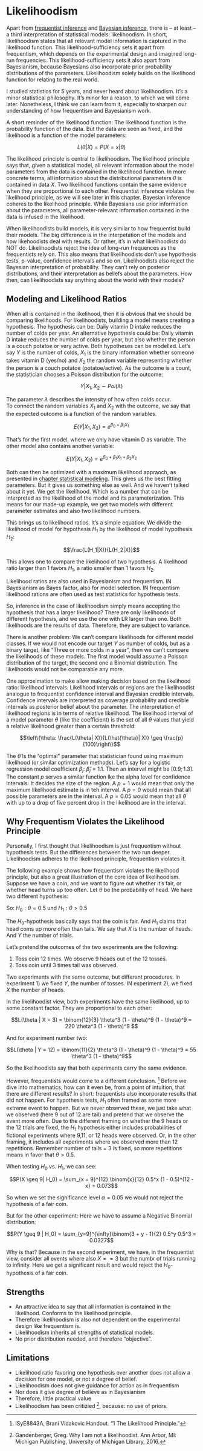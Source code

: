# Likelihoodism

<!-- summary of likelihoodism -->
Apart from [frequentist inference](#frequentism) and [Bayesian inference](#bayesian), there is -- at least -- a third interpretation of statistical models: likelihoodism.
In short, likelihoodism states that all relevant model information is captured in the likelihood function.
This likelihood-sufficiency sets it apart from frequentism, which depends on the experimental design and imagined long-run frequencies.
This likelihood-sufficiency sets it also apart from Bayesianism, because Bayesians also incorporate prior probability distributions of the parameters.
Likelihoodism solely builds on the likelihood function for relating to the real world.

<!-- less popular -->
I studied statistics for 5 years, and never heard about likelihoodism.
It's a minor statistical philosophy.
It's minor for a reason, to which we will come later.
Nonetheless, I think we can learn from it, especially to sharpen our understanding of how frequentism and Bayesianism work.

<!-- short reminder: likelihood -->
A short reminder of the likelihood function:
The likelihood function is the probability function of the data.
But the data are seen as fixed, and the likelihood is a function of the model parameters:

$$L(\theta | X) = P(X = x | \theta)$$

<!-- likelihood principle -->
The likelihood principle is central to likelihoodism.
The likelihood principle says that, given a statistical model, all relevant information about the model parameters from the data is contained in the likelihood function.
In more concrete terms, all information about the distributional parameters $\theta$ is contained in data $X$.
Two likelihood functions contain the same evidence when they are proportional to each other.
Frequentist inference violates the likelihood principle, as we will see later in this chapter.
Bayesian inference coheres to the likelihood principle.
While Bayesians use prior information about the parameters, all parameter-relevant information contained in the data is infused in the likelihood.

<!-- building models -->
When likelihoodists build models, it is very similar to how frequentist build their models.
The big difference is in the interpetation of the models and how likehoodists deal with results.
Or rather, it's in what likelihoodists do NOT do.
Likelihoodists reject the idea of long-run frequences as the frequentists rely on.
This also means that likelihoodists don't use hypothesis tests, p-value, confidence intervals and so on.
Likelihoodists also reject the Bayesian interpretation of probability.
They can't rely on posterior distributions, and their interpretation as beliefs about the parameters.
How then, can likelihoodists say anything about the world with their models?

## Modeling and Likelihood Ratios

<!-- comparing models -->
When all is contained in the likelihood, then it is obvious that we should be comparing likelihoods.
For likelihoodists, building a model means creating a hypothesis.
The hypothesis can be: Daily vitamin D intake reduces the number of colds per year.
An alternative hypothesis could be: Daily vitamin D intake reduces the number of colds per year, but also whether the person is a couch potatoe or very active.
Both hypotheses can be modelled.
Let's say $Y$ is the number of colds, $X_1$ is the binary information whether someone takes vitamin D (yes/no) and $X_2$ the random variable representing whether the person is a couch potatoe (potatoe/active). 
As the outcome is a count, the statistician chooses a Poisson distribution for the outcome:

$$Y | X_1, X_2 \sim Poi(\lambda)$$ 

The parameter $\lambda$ describes the intensity of how often colds occur.  
To connect the random variables $X_1$ and $X_2$ with the outcome, we say that the expected outcome is a function of the random variables.

$$E(Y | X_1, X_2) = e^{\beta_0 + \beta_1 X_1}$$

That's for the first model, where we only have vitamin D as variable.
The other model also contains another variable:

$$E(Y | X_1, X_2) = e^{\beta_0 + \beta_1 X_1 + \beta_2 X_2}$$

Both can then be optimized with a maximum likelihood appraoch, as presented in [chapter statistical modeling](#statistical-modeling).
This gives us the best fitting parameters.
But it gives us something else as well.
And we haven't talked about it yet.
We get the likelihood.
Which is a number that can be interpreted as the likelihood of the model and its parameterization.
This means for our made-up example, we get two models with different parameter estimates and also two likelihood numbers.

<!-- comparing likelihoods -->
This brings us to likelihood ratios.
It's a simple equation: We divide the likelihood of model for hypothesis $H_1$ by the likelihood of model hypothesis $H_2$:

$$\frac{L(H_1|X)}{L(H_2|X)}$$

This allows one to compare the likelihood of two hypothesis.
A likelihood ratio larger than 1 favors $H_1$, a ratio smaller than 1 favors $H_2$.

<!-- LR in other mindsets -->
Likelihood ratios are also used in Bayesianism and frequentism.
IN Bayesianism as Bayes factor, also for model selection.
IN frequentism likelihood rations are often used as test statistics for hypothesis tests.


<!-- LR in likelihoodism -->
So, inference in the case of likelihoodism simply means accepting the hypothesis that has a larger likelihood?
There are only likelihoods of different hypothesis, and we use the one with LR larger than one.
Both likelihoods are the results of data.
Therefore, they are subject to variance.

<!-- other problem -->
There is another problem: We can't compare likelihoods for different model classes.
If we would not encode our target $Y$ as number of colds, but as a binary target, like "Three or more colds in a year", then we can't compare the likelihoods of these models.
The first model would assume a Poisson distribution of the target, the second one a Binomial distribution.
The likelihoods would not be comparable any more.

<!-- using likelihood intervals -->
One approximation to make allow making decision based on the likelihood ratio: likelihood intervals.
Likelihood intervals or regions are the likelihoodist analogue to frequentist confidence interval and Bayesian credible intervals.
Confidence intervals are interpreted as coverage probability  and credible intervals as posterior belief about the parameter.
The interpretation of likelihood regions is in terms of relative likelihood.
The likelihood interval of a model parameter $\theta$ (like the coefficient) is the set of all $\theta$ values that yield a relative likelihood greater than a certain threshold:

$$\left\{\theta: \frac{L(\theta| X)}{L(\hat{\theta}| X)} \geq \frac{p}{100}\right\}$$

The $\hat{\theta}$ is the "optimal" parameter that statistician found using maximum likelihood (or similar optimization methods).
Let's say for a logistic regression model coefficient $\beta_j$: $\hat{\beta}_j = 1.1$. <!-- fix vim_ -->
Then an interval might be $[0.9; 1.3]$.
The constant $p$ serves a similar function lke the alpha level for confidence intervals:
It decides the size of the region.
A $p = 1$ would mean that only the maximum likelihood estimate is in teh interval.
A $p = 0$ would mean that all possible parameters are in the interval.
A $p=0.05$ would mean that all $\theta$ with up to a drop of five percent drop in the likelihood are in the interval.  


## Why Frequentism Violates the Likelihood Principle

Personally, I first thought that likelihoodism is just frequentism without hypothesis tests.
But the differences between the two run deeper.
Likelihoodism adheres to the likelihood principle, frequentism violates it.

<!-- motivation for example -->
The following example shows how frequentism violates the likelihood principle, but also a great illustration of the core idea of likelihoodism.
<!-- starting coin example -->
Suppose we have a coin, and we want to figure out whether it's fair, or whether head turns up too often.
Let $\theta$ be the probability of head.
We have two different hypothesis:

So: $H_0: \theta = 0.5$ und $H_1: \theta > 0.5$

The $H_0$-hypothesis basically says that the coin is fair.
And $H_1$ claims that head coms up more often than tails.
We say that $X$ is the number of heads.
And $Y$ the number of trials.

<!-- two types of experiments -->
Let's pretend the outcomes of the two experiments are the following:

1. Toss coin 12 times. We observe 9 heads out of the 12 tosses.
1. Toss coin until 3 times tail was observed. 

Two experiments with the same outcome, but different procedures.
In experiment 1) we fixed $Y$, the number of tosses.
IN experiment 2), we fixed $X$ the number of heads.

<!-- likelihoodist view of the experiment -->
In the likelihoodist view, both experiments have the same likelihood, up to some constant factor.
They are proportional to each other:

$$L(\theta | X = 3) = \binom{12}{3} \theta^3 (1 - \theta)^9 (1 - \theta)^9 = 220 \theta^3 (1 - \theta)^9 $$

And for experiment number two:

<!-- the 2 out of 11 results from the fact that the last toss must be a head -->
$$L(\theta | Y = 12) = \binom{11}{2} \theta^3 (1 - \theta)^9 (1 - \theta)^9 = 55 \theta^3 (1 - \theta)^9$$

<!-- The Likelihood Principle: https://www2.isye.gatech.edu/isyebayes/bank/handout2.pdf -->
So the likelihoodists say that both experiments carry the same evidence.

<!-- Frequentist view on the experiments -->
However, frequentists would come to a different conclusion. [^vidakovic9999]
Before we dive into mathematics, how can it even be, from a point of intuition, that there are different results?
In short: frequentists also incorporate results that did not happen.
For hypothesis tests, $H_1$ often framed as some more extreme event to happen.
But we never observed these, we just take what we observed (here 9 out of 12 are tail) and pretend that we observe the event more often.
Due to the different framing on whether the 9 heads or the 12 trials are fixed, the $H_1$ hypothesis either includes probabilities of fictional experiments where 9,11, or 12 heads were observed.
Or, in the other framing, it includes all experiments where we observed more than 12 repetitions.
Remember number of tails = 3 is fixed, so more repetitions means in favor that $\theta > 0.5$.

When testing $H_0$ vs. $H_1$, we can see:

$$P(X \geq 9| H_0) = \sum_{x = 9}^{12} \binom{x}{12} 0.5^x (1 - 0.5)^{12 - x} = 0.073$$

So when we set the significance level $\alpha = 0.05$ we would not reject the hypothesis of a fair coin.

But for the other experiment:
Here we have to assume a Negative Binomial distribution:

$$P(Y \geq 9 | H_0) = \sum_{y=9}^{\infty}\binom{3 + y - 1}{2} 0.5^y 0.5^3 = 0.0327$$

Why is that?
Because in the second experiment, we have, in the frequentist view, consider all events where also $X==3$ but the numbr of trials running to infinity.
Here we get a significant result and would reject the $H_0$-hypothesis of a fair coin.

<!--

## Lack of priors

Let's take a silly example:

You eat rice.
It tastes funny. A bit like whiskey.
It could be either because it had gone bad, or someone has put something in it.
You have had bad rice, it had tasted differently.
But the taste would be plausible if someone had put whiskey into the rice.
So, two opposing hypotheses:

$$P(funny rice | person added whiskey) > P(funny rice|rice bad)$$

But it's much more likely that the rice has gone bad.
Because whiskey-pouring rice-haters are one of the rarest people on earth.
But without prior probabilites, it's not the right result.

-->

## Strengths

* An attractive idea to say that all information is contained in the likelihood. Conforms to the likelihood principle.
* Therefore likelihoodism is also not dependent on the experimental design like frequentism is.
* Likelihoodism inherits all strengths of statistical models.
* No prior distribution needed, and therefore "objective".

## Limitations 

* Likelihood ratio favoring one hypothesis over another does not allow a decision for one model, or not a degree of belief.
* Likelihoodism does not give guidance for action as in frequentism
* Nor does it give degree of believe as in Bayesianism
* Therefore, little practical value
* Likelihoodism has been critizied [^gandenberger2016], because: no use of priors.

[^vidakovic9999]: ISyE8843A, Brani Vidakovic Handout. "1 The Likelihood Principle."

[^gandenberger2016]: Gandenberger, Greg. Why I am not a likelihoodist. Ann Arbor, MI: Michigan Publishing, University of Michigan Library, 2016.


